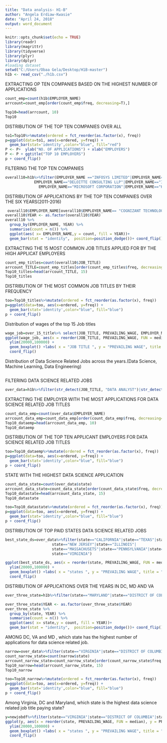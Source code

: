 ---
title: "Data analysis- H1-B"
author: "Angela Erdiaw-Kwasie"
date: "April 24, 2018"
output: word_document
---

```{r setup, include=FALSE}
knitr::opts_chunk$set(echo = TRUE)
library(readr)
library(magrittr)
library(tidyverse)
library(plyr)
library(dplyr)
#loading dataset
setwd("C:/Users/Obaa Gela/Desktop/H1B-master")
h1b <- read_csv("./h1b.csv")
```


EXTRACTING OP TEN COMPANIES BASED ON THE HIGHEST NUMBER OF APPLICATIONS
```{r}
count_emp=count(h1b$EMPLOYER_NAME)
arrcount=count_emp[order(count_emp$freq, decreasing=T),]

Top10=head(arrcount, 10)
Top10
```

DISTRIBUTION OF THE TOP TEN COMPANIES OVER ALL
```{r}
to1=Top10%>%mutate(ordered = fct_reorder(as.factor(x), freq))
p=ggplot(data=to1, aes(x=ordered, y=freq)) + 
  geom_bar(stat='identity',color="blue", fill="red")
P <- P+  ylab("NO. OF APPLICATIONS") + xlab("EMPLOYERS") 
P <- P + ggtitle("TOP 10 EMPLOYERS")
p + coord_flip()

```


FILTERING THE TOP TEN COMPANIES

```{r}
overall10=h1b%>%filter(EMPLOYER_NAME =="INFOSYS LIMITED"|EMPLOYER_NAME=="TATA CONSULTANCY SERVICES LIMITED"| EMPLOYER_NAME=="WIPRO LIMITED"|
             EMPLOYER_NAME=="DELOITTE CONSULTING LLP"|EMPLOYER_NAME=="IBM INDIA PRIVATE LIMITED"|EMPLOYER_NAME=="ACCENTURE LLP"|
               EMPLOYER_NAME=="MICROSOFT CORPORATION"|EMPLOYER_NAME=="HCL AMERICA, INC."|EMPLOYER_NAME=="ERNST & YOUNG U.S. LLP"|EMPLOYER_NAME=="COGNIZANT TECHNOLOGY SOLUTIONS U.S. CORPORATION")
```


DISTRIBUTION OF APPLICATIONS BY THE TOP TEN COMPANIES OVER THE SIX YEARS(2011-2016)
```{r}
 overall10$EMPLOYER_NAME[overall10$EMPLOYER_NAME== "COGNIZANT TECHNOLOGY SOLUTIONS U.S. CORPORATION"] <- "COGNIZANT TECHNOLOGY"
overall10$YEAR <- as.factor(overall10$YEAR)
overall10 %>% 
  group_by(EMPLOYER_NAME, YEAR) %>% 
  summarise(count = n()) %>% 
  ggplot(aes( x= EMPLOYER_NAME,y = count, fill = YEAR))+
  geom_bar(stat = "identity",  position=position_dodge())+ coord_flip()


```


EXTRACTING THE 15 MOST COMMON JOB TITLES APPLIED FOR BY THE HIGH APPLICAT EMPLOYERS 
```{r}
count_emp_titles=count(overall10$JOB_TITLE)
arrcount_TITLE=count_emp_titles[order(count_emp_titles$freq, decreasing=T),]
Top10_titles=head(arrcount_TITLE, 15)
Top10_titles
```

DISTRIBUTION OF THE MOST COMMON JOB TITLES BY THEIR FREQUENCY
```{r}
too=Top10_titles%>%mutate(ordered = fct_reorder(as.factor(x), freq))
p=ggplot(data=too, aes(x=ordered, y=freq)) + 
  geom_bar(stat='identity',color="blue", fill="blue")
p + coord_flip()
```


Distribution of wages of the top 15 Job titles
```{r}

wage_job=over_15_title%>% select(JOB_TITLE, PREVAILING_WAGE, EMPLOYER_NAME)
ggplot(wage_job, aes(x = reorder(JOB_TITLE, PREVAILING_WAGE, FUN = median), y = PREVAILING_WAGE)) +
  ylim(20000,100000) +
  geom_boxplot() +labs( x = "JOB TITLE ", y = "PREVAILING WAGE", title = "WAGES OF JOB TITLES BY TOP TEN EMPLOYERS")+
  coord_flip()

```

Distribution of Data Science Related Jobs across the years.(Data Science, Machine Learning, Data Engineering)
```{r}

```



FILTERING DATA SCIENCE RELATED JOBS 
```{r}
over_data=h1b%>%filter(str_detect(JOB_TITLE, "DATA ANALYST")|str_detect(JOB_TITLE, "DATA ENGINEERING")|str_detect(JOB_TITLE, "MACHINE LEARNING"))
```


EXTRACTING THE EMPLOYER WITH THE MOST APPLICATIONS FOR DATA SCIENCE RELATED JOB TITLES
```{r}
count_data_emp=count(over_data$EMPLOYER_NAME)
arrcount_data_emp=count_data_emp[order(count_data_emp$freq, decreasing=T),]
Top10_dataemp=head(arrcount_data_emp, 10)
Top10_dataemp
```

DISTRIBUTION OF THE TOP TEN APPLICANT EMPLOYERS FOR  DATA SCIENCE RELATED JOB TITLES

```{r}
too=Top10_dataemp%>%mutate(ordered = fct_reorder(as.factor(x), freq))
p=ggplot(data=too, aes(x=ordered, y=freq)) + 
  geom_bar(stat='identity',color="blue", fill="blue")
p + coord_flip()
```



STATE WITH THE HIGHEST DATA SCIENCE APPLICATION
```{r}
count_data_state=count(over_data$state)
arrcount_data_state=count_data_state[order(count_data_state$freq, decreasing=T),]
Top10_datastate=head(arrcount_data_state, 15)
Top10_datastate

too=Top10_datastate%>%mutate(ordered = fct_reorder(as.factor(x), freq))
p=ggplot(data=too, aes(x=ordered, y=freq)) + 
  geom_bar(stat='identity',color="blue", fill="blue")
p + coord_flip()
```

DISTRIBUTION OF TOP PAID STATES DATA SCIENCE RELATED JOBS
```{r}
best_state_ds=over_data%>%filter(state=="CALIFORNIA"|state=="TEXAS"|state=="NEW YORK"|
                     state=="NEW JERSEY"|state=="ILLINOIS"|
                     state=="MASSACHUSETS"|state=="PENNSYLVANIA"|state=="NEW YORK"|state=="GEORGIA"|
                     state=="VIRGINIA")

ggplot(best_state_ds, aes(x = reorder(state, PREVAILING_WAGE, FUN = median), y = PREVAILING_WAGE)) +
  ylim(20000,100000) +
  geom_boxplot() +labs( x = "states ", y = "PREVAILING WAGE", title = "WAGES OF top 10 Data science Related States")+
  coord_flip()

```



DISTRIBUTION OF APPLICATIONS OVER THE YEARS IN DC, MD AND VA
```{r}
over_three_state=h1b%>%filter(state=="MARYLAND"|state=="DISTRICT OF COLUMBIA"|state=="VIRGINIA")

over_three_state$YEAR <- as.factor(over_three_state$YEAR)
over_three_state %>% 
  group_by(state, YEAR) %>% 
  summarise(count = n()) %>% 
  ggplot(aes( x= state,y = count, fill = YEAR))+
  geom_bar(stat = "identity",  position=position_dodge())+ coord_flip()
```



AMONG DC, VA and MD , which state has the highest number of applications for data science related job.
```{r}
narrow=over_data%>%filter(state=="VIRGINIA"|state=="DISTRICT OF COLUMBIA"|state=="MARYLAND")
count_narrow_state=count(narrow$state)
arrcount_narrow_state=count_narrow_state[order(count_narrow_state$freq, decreasing=T),]
Top10_narrow=head(arrcount_narrow_state, 15)
Top10_narrow

too=Top10_narrow%>%mutate(ordered = fct_reorder(as.factor(x), freq))
p=ggplot(data=too, aes(x=ordered, y=freq)) + 
  geom_bar(stat='identity',color="blue", fill="blue")
p + coord_flip()
```


Among Virginia, DC and Maryland, which state is the highest data science related job title paying state?
```{r}
y=newjobdf%>%filter(state=="VIRGINIA"|state=="DISTRICT OF COLUMBIA"|state=="MARYLAND")
ggplot(y, aes(x = reorder(state, PREVAILING_WAGE, FUN = median), y = PREVAILING_WAGE)) +
  ylim(20000,100000) +
  geom_boxplot() +labs( x = "states ", y = "PREVAILING WAGE", title = "WAGES OF DC, VA &MD FOR  DATA SCIENCE REALTED JOBS")+
  coord_flip()


```





